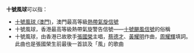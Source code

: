 '''十號風球'''可以指：
* [[十號風球_(澳門)|十號風球 (澳門)]]，澳門最高等級[[熱帶氣旋信號|熱帶氣旋信號]]
* 十號風球，香港最高等級熱帶氣旋警告信號——[[十號颶風信號|十號颶風信號]]的俗稱
* 十號風球，由香港已故歌手[[張國榮|張國榮]]主唱，[[蔡德才|蔡德才]]、[[黃耀明|黃耀明]]作曲，[[周耀輝|周耀輝]]填詞。此曲也是張國榮生前最後一首談及「風」的歌曲
{{Disambiguation|十|Cat=組織機構消歧义}}